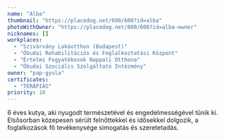 ```yaml
---
name: "Alba"
thumbnail: "https://placedog.net/600/600?id=alba"
photoWithOwner: "https://placedog.net/800/600?id=alba-owner"
nicknames: []
workplaces:
  - "Szivárvány Lakóotthon (Budapest)"
  - "Óbudai Rehabilitációs és Foglalkoztatási Központ"
  - "Értelmi Fogyatékosok Nappali Otthona"
  - "Óbudai Szociális Szolgáltató Intézmény"
owner: "pap-gyula"
certificates:
  - "TERÁPIÁS"
priority: 10
---
```


6 éves kutya, aki nyugodt természetével és engedelmességével tűnik ki. Elsősorban közepesen sérült felnőttekkel és idősekkel dolgozik, a foglalkozások fő tevékenysége simogatás és szeretetadás.
